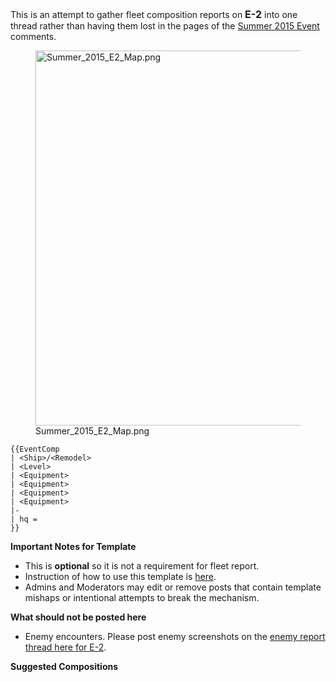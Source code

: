 This is an attempt to gather fleet composition reports on <span style="font-size:16px; font-weight:bold;">E-2</span> into one thread rather than having them lost in the pages of the [[Summer 2015 Event]] comments.

[[File:Summer_2015_E2_Map.png|600px]]

<pre class="mw-collapsible mw-collapsed">
{{EventComp
| <Ship>/<Remodel>
| <Level>
| <Equipment>
| <Equipment>
| <Equipment>
| <Equipment>
|-
| hq = 
}}
</pre>

'''Important Notes for Template'''
* This is '''optional''' so it is not a requirement for fleet report.
* Instruction of how to use this template is [[Template:EventComp|here]].
* Admins and Moderators may edit or remove posts that contain template mishaps or intentional attempts to break the mechanism.

'''What should not be posted here'''
* Enemy encounters. Please post enemy screenshots on the [[Thread:292545|enemy report thread here for E-2]].

'''Suggested Compositions'''<ac_metadata title="[Summer 2015 Event] E-2 - Fleets"> </ac_metadata>